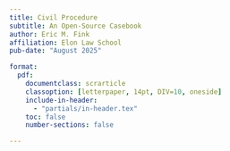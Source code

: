 ```yaml
---
title: Civil Procedure
subtitle: An Open-Source Casebook
author: Eric M. Fink
affiliation: Elon Law School
pub-date: "August 2025"

format:
  pdf: 
    documentclass: scrarticle
    classoption: [letterpaper, 14pt, DIV=10, oneside]
    include-in-header:
      - "partials/in-header.tex"
    toc: false
    number-sections: false

---
```


\clearpage
\thispagestyle{empty}

\begin{flushleft}

\vspace*{25mm}

{\sffamily\bfseries\color{Maroon}\Huge{Civil Procedure}} 

\vspace{5mm}

{\sffamily\color{Maroon}\Large{An Open-Source Casebook}} 

\vspace{10mm}

\begin{figure}[h!]
\centering
\includegraphics[width=1\textwidth]{../img/cover.png}
\end{figure}

\vspace*{\fill}

{\sffamily\color{Maroon}\large{Eric M. Fink}} 

\end{flushleft}

\clearpage
